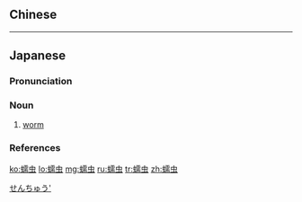 {{also|蠕蟲}}
==Chinese==
{{zh-see|蠕蟲}}

----

==Japanese==
{{wikipedia|lang=ja}}
{{ja-kanjitab|ぜん|ちゅう|yomi=o}}

===Pronunciation===
{{ja-pron|yomi=kanon|ぜんちゅう|acc=0|acc_ref=DJR}}

===Noun===
{{ja-noun|kyu=蠕蟲|ぜんちゅう}}

# [[worm]]

===References===
<references/>

[[Category:ja:Worms|せんちゅう']]

[[ko:蠕虫]]
[[lo:蠕虫]]
[[mg:蠕虫]]
[[ru:蠕虫]]
[[tr:蠕虫]]
[[zh:蠕虫]]